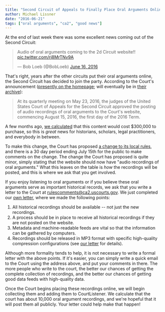 ```yaml
---
title: "Second Circuit of Appeals to Finally Place Oral Arguments Online by Default — Write to the Court with Your Suggestions"
author: Michael Lissner
date: "2016-06-21"
tags: ["oral arguments", "ca2", "good news"]
---
```



At the end of last week there was some excellent news coming out of the Second Circuit:

<blockquote className="twitter-tweet" data-lang="en"><p lang="en" dir="ltr">Audio of oral arguments coming to the 2d Circuit website!! <a href="https://t.co/rj8MrTNv9A">pic.twitter.com/rj8MrTNv9A</a></p>&mdash; Bob Loeb (@BobLoeb) <a href="https://twitter.com/BobLoeb/status/743516399742627845">June 16, 2016</a></blockquote>
<script async src="//platform.twitter.com/widgets.js" charset="utf-8"></script>

That's right, years after the other circuits put their oral arguments online, the Second Circuit has decided to join the party. According to the Court's announcement ([presently on the homepage][ca2]; will eventually be in [their archive][ca2-archive]):

> At its quarterly meeting on May 23, 2016, the judges of the United States Court of Appeals for the Second Circuit approved the posting of audio recordings of oral arguments to the Court's website, commencing August 15, 2016, the first day of the 2016 Term.

A few months ago, [we calculated][tw] that this content would cost $300,000 to purchase, so this is *great* news for historians, scholars, legal practitioners, and everybody in between.

To make this change, the Court has proposed [a change to its local rules][change], and there is a 30 day period ending July 15th for the public to make comments on the change. The change the Court has proposed is quite minor, simply stating that the website should now have "audio recordings of oral arguments." What this leaves on the table is *how* the recordings will be posted, and this is where we ask that you get involved.

If you enjoy listening to oral arguments or if you believe these oral arguments serve as important historical records, we ask that you write a letter to the Court at [rulescomments@ca2.uscourts.gov][m]. We just completed our [own letter][letter], where we made the following points:

1. All historical recordings should be available -- not just the new recordings.
2. A process should be in place to receive all historical recordings if they are not posted on the website.
3. Metadata and machine-readable feeds are vital so that the information can be gathered by computers.
4. Recordings should be released in MP3 format with specific high-quality compression configurations (see [our letter][letter] for details).

Although more formality tends to help, it is not necessary to write a formal letter with the above points. If it's easier, you can simply write a quick email to the Court using the address above, and put your comments in there. The more people who write to the court, the better our chances of getting the complete collection of recordings, and the better our chances of getting good data feeds with high-quality data.

Once the Court begins placing these recordings online, we will begin collecting them and adding them to CourtListener. We calculate that the court has about 10,000 oral argument recordings, and we're hopeful that it will post them all publicly. Your letter could help make that happen!

[ca2]: http://www.ca2.uscourts.gov/
[ca2-archive]: http://www.ca2.uscourts.gov/announcements_archive.html
[change]: http://www.ca2.uscourts.gov/Docs/Order_06_15_16.pdf
[tw]: https://twitter.com/FreeLawProject/status/739900189176041473
[letter]: /pdf/Free%20Law%20Project%20Letter%20to%20CA2%20re%20Oral%20Argument%20Publication.pdf
[m]: mailto:rulescomments@ca2.uscourts.gov
